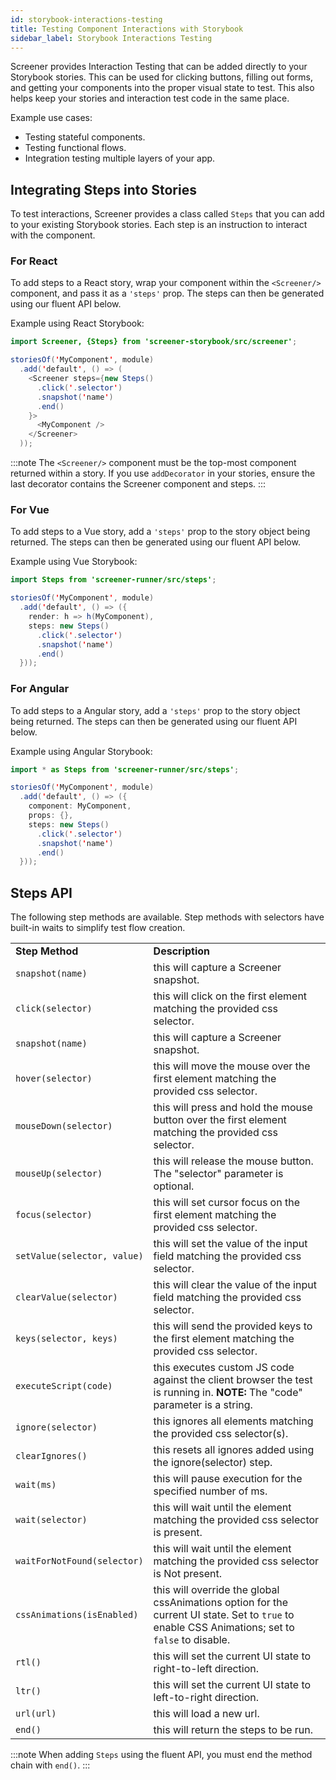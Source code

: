 ```yaml
---
id: storybook-interactions-testing
title: Testing Component Interactions with Storybook
sidebar_label: Storybook Interactions Testing
---
```


Screener provides Interaction Testing that can be added directly to your Storybook stories. This can be used for clicking buttons, filling out forms, and getting your components into the proper visual state to test. This also helps keep your stories and interaction test code in the same place.

Example use cases:

- Testing stateful components.
- Testing functional flows.
- Integration testing multiple layers of your app.

## Integrating Steps into Stories

To test interactions, Screener provides a class called `Steps` that you can add to your existing Storybook stories. Each step is an instruction to interact with the component.

### For React

To add steps to a React story, wrap your component within the `<Screener/>` component, and pass it as a `'steps'` prop. The steps can then be generated using our fluent API below.

Example using React Storybook:

```java
import Screener, {Steps} from 'screener-storybook/src/screener';

storiesOf('MyComponent', module)
  .add('default', () => (
    <Screener steps={new Steps()
      .click('.selector')
      .snapshot('name')
      .end()
    }>
      <MyComponent />
    </Screener>
  ));
```

:::note
The `<Screener/>` component must be the top-most component returned within a story. If you use `addDecorator` in your stories, ensure the last decorator contains the Screener component and steps.
:::

### For Vue

To add steps to a Vue story, add a `'steps'` prop to the story object being returned. The steps can then be generated using our fluent API below.

Example using Vue Storybook:

```java
import Steps from 'screener-runner/src/steps';

storiesOf('MyComponent', module)
  .add('default', () => ({
    render: h => h(MyComponent),
    steps: new Steps()
      .click('.selector')
      .snapshot('name')
      .end()
  }));
```

### For Angular

To add steps to a Angular story, add a `'steps'` prop to the story object being returned. The steps can then be generated using our fluent API below.

Example using Angular Storybook:

```java
import * as Steps from 'screener-runner/src/steps';

storiesOf('MyComponent', module)
  .add('default', () => ({
    component: MyComponent,
    props: {},
    steps: new Steps()
      .click('.selector')
      .snapshot('name')
      .end()
  }));
```

## Steps API

The following step methods are available. Step methods with selectors have built-in waits to simplify test flow creation.

<table>
<tr>
 <td><strong>Step Method</strong></td>
 <td><strong>Description</strong></td>
</tr>
<tr>
 <td><code>snapshot(name)</code></td>
 <td>this will capture a Screener snapshot.</td>
</tr>
  <tr>
   <td><code>click(selector)</code></td>
   <td>this will click on the first element matching the provided css selector.</td>
  </tr>
  <tr>
   <td><code>snapshot(name)</code></td>
   <td>this will capture a Screener snapshot.</td>
  </tr>
  <tr>
   <td><code>hover(selector)</code></td>
   <td>this will move the mouse over the first element matching the provided css selector.</td>
  </tr>
  <tr>
   <td><code>mouseDown(selector)</code></td>
   <td>
    this will press and hold the mouse button over the first element matching the provided css selector.
   </td>
  </tr>
  <tr>
   <td><code>mouseUp(selector)</code></td>
   <td>this will release the mouse button. The "selector" parameter is optional.</td>
  </tr>
  <tr>
   <td><code>focus(selector)</code></td>
   <td>this will set cursor focus on the first element matching the provided css selector.</td>
  </tr>
  <tr>
   <td><code>setValue(selector, value)</code>
   </td>
   <td>this will set the value of the input field matching the provided css selector.
   </td>
  </tr>
  <tr>
   <td><code>clearValue(selector)</code>
   </td>
   <td>this will clear the value of the input field matching the provided css selector.
   </td>
  </tr>
  <tr>
   <td><code>keys(selector, keys)</code>
   </td>
   <td>this will send the provided keys to the first element matching the provided css selector.
   </td>
  </tr>
  <tr>
   <td><code>executeScript(code)</code>
   </td>
   <td>this executes custom JS code against the client browser the test is running in. <strong>NOTE:</strong> The "code" parameter is a string.
   </td>
  </tr>
  <tr>
   <td><code>ignore(selector)</code>
   </td>
   <td>this ignores all elements matching the provided css selector(s).
   </td>
  </tr>
  <tr>
   <td><code>clearIgnores()</code>
   </td>
   <td>this resets all ignores added using the ignore(selector) step.
   </td>
  </tr>
  <tr>
   <td><code>wait(ms)</code>
   </td>
   <td>this will pause execution for the specified number of ms.
   </td>
  </tr>
  <tr>
   <td><code>wait(selector)</code>
   </td>
   <td>this will wait until the element matching the provided css selector is present.
   </td>
  </tr>
  <tr>
   <td><code>waitForNotFound(selector)</code>
   </td>
   <td>this will wait until the element matching the provided css selector is Not present.
   </td>
  </tr>
  <tr>
   <td><code>cssAnimations(isEnabled)</code>
   </td>
   <td>this will override the global cssAnimations option for the current UI state. Set to <code>true</code> to enable CSS Animations; set to <code>false</code> to disable.
   </td>
  </tr>
  <tr>
   <td><code>rtl()</code>
   </td>
   <td>this will set the current UI state to right-to-left direction.
   </td>
  </tr>
  <tr>
   <td><code>ltr()</code>
   </td>
   <td>this will set the current UI state to left-to-right direction.
   </td>
  </tr>
  <tr>
   <td><code>url(url)</code>
   </td>
   <td>this will load a new url.
   </td>
  </tr>
  <tr>
   <td><code>end()</code>
   </td>
   <td>this will return the steps to be run.
   </td>
  </tr>
</table>

:::note
When adding `Steps` using the fluent API, you must end the method chain with `end()`.
:::
